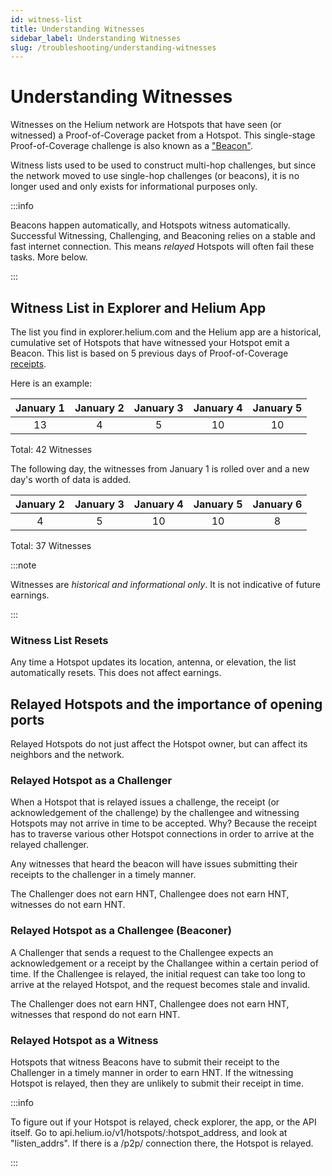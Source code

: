 ```yaml
---
id: witness-list
title: Understanding Witnesses
sidebar_label: Understanding Witnesses
slug: /troubleshooting/understanding-witnesses
---
```



# Understanding Witnesses

Witnesses on the Helium network are Hotspots that have seen (or witnessed) a Proof-of-Coverage packet from a Hotspot. This single-stage Proof-of-Coverage challenge is also known as a <a href="https://docs.helium.com/blockchain/proof-of-coverage/#witnesses">"Beacon"</a>.

Witness lists used to be used to construct multi-hop challenges, but since the network moved to use single-hop challenges (or beacons), it is no longer used and only exists for informational purposes only.


:::info

Beacons happen automatically, and Hotspots witness automatically. Successful Witnessing, Challenging, and Beaconing relies on a stable and fast internet connection. This means *relayed* Hotspots will often fail these tasks. More below.

:::

## Witness List in Explorer and Helium App
The list you find in explorer.helium.com and the Helium app are a historical, cumulative set of Hotspots that have witnessed your Hotspot emit a Beacon. This list is based on 5 previous days of Proof-of-Coverage <a href="https://docs.helium.com/blockchain/blockchain-primitives/#transactions">receipts</a>.

Here is an example:

| January 1 |  January 2  | January 3 | January 4 | January 5 |
| :----: | :----: | :----: | :----: | :----: | 
| 13 | 4 | 5 | 10 | 10 |

Total: 42 Witnesses

The following day, the witnesses from January 1 is rolled over and a new day's worth of data is added.

| January 2  |  January 3 |   January 4 | January 5 | January 6 |
| :----: | :----: | :----: | :----: | :----: | 
| 4 | 5 | 10 | 10 | 8 |

Total: 37 Witnesses



:::note

Witnesses are *historical and informational only*. It is not indicative of future earnings.

:::


### Witness List Resets 
Any time a Hotspot updates its location, antenna, or elevation, the list automatically resets. This does not affect earnings.

## Relayed Hotspots and the importance of opening ports

Relayed Hotspots do not just affect the Hotspot owner, but can affect its neighbors and the network.

### Relayed Hotspot as a Challenger
When a Hotspot that is relayed issues a challenge, the receipt (or acknowledgement of the challenge) by the challengee and witnessing Hotspots may not arrive in time to be accepted. Why? Because the receipt has to traverse various other Hotspot connections in order to arrive at the relayed challenger.

Any witnesses that heard the beacon will have issues submitting their receipts to the challenger in a timely manner.

The Challenger does not earn HNT, Challengee does not earn HNT, witnesses do not earn HNT.

### Relayed Hotspot as a Challengee (Beaconer)
A Challenger that sends a request to the Challengee expects an acknowledgement or a receipt by the Challangee within a certain period of time. If the Challengee is relayed, the initial request can take too long to arrive at the relayed Hotspot, and the request becomes stale and invalid. 

The Challenger does not earn HNT, Challengee does not earn HNT, witnesses that respond do not earn HNT.

### Relayed Hotspot as a Witness
Hotspots that witness Beacons have to submit their receipt to the Challenger in a timely manner in order to earn HNT. If the witnessing Hotspot is relayed, then they are unlikely to submit their receipt in time.

:::info

To figure out if your Hotspot is relayed, check explorer, the app, or the API itself. Go to api.helium.io/v1/hotspots/:hotspot_address, and look at "listen_addrs". If there is a /p2p/ connection there, the Hotspot is relayed. 

:::


